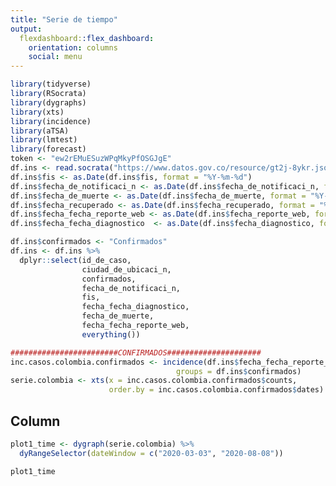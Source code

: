---
title: "Serie de tiempo"
output: 
  flexdashboard::flex_dashboard:
    orientation: columns
    social: menu
---
```{r setup, include=FALSE}
library(tidyverse)
library(RSocrata)
library(dygraphs)
library(xts)
library(incidence)
library(aTSA)
library(lmtest)
library(forecast)
token <- "ew2rEMuESuzWPqMkyPfOSGJgE"
df.ins <- read.socrata("https://www.datos.gov.co/resource/gt2j-8ykr.json", app_token = token)
df.ins$fis <- as.Date(df.ins$fis, format = "%Y-%m-%d")
df.ins$fecha_de_notificaci_n <- as.Date(df.ins$fecha_de_notificaci_n, format = "%Y-%m-%d")
df.ins$fecha_de_muerte <- as.Date(df.ins$fecha_de_muerte, format = "%Y-%m-%d")
df.ins$fecha_recuperado <- as.Date(df.ins$fecha_recuperado, format = "%Y-%m-%d")
df.ins$fecha_fecha_reporte_web <- as.Date(df.ins$fecha_reporte_web, format = "%Y-%m-%d")
df.ins$fecha_fecha_diagnostico  <- as.Date(df.ins$fecha_diagnostico, format = "%Y-%m-%d")

df.ins$confirmados <- "Confirmados"
df.ins <- df.ins %>%
  dplyr::select(id_de_caso,
                ciudad_de_ubicaci_n,
                confirmados,
                fecha_de_notificaci_n,
                fis,
                fecha_fecha_diagnostico,
                fecha_de_muerte,
                fecha_fecha_reporte_web,
                everything())

########################CONFIRMADOS#####################
inc.casos.colombia.confirmados <- incidence(df.ins$fecha_fecha_reporte_web,
                                     groups = df.ins$confirmados)
serie.colombia <- xts(x = inc.casos.colombia.confirmados$counts,
                      order.by = inc.casos.colombia.confirmados$dates)

```

Column {data-width=450} 
-----------------------------------------------------------------------
```{r}
plot1_time <- dygraph(serie.colombia) %>% 
  dyRangeSelector(dateWindow = c("2020-03-03", "2020-08-08"))  

plot1_time

```
